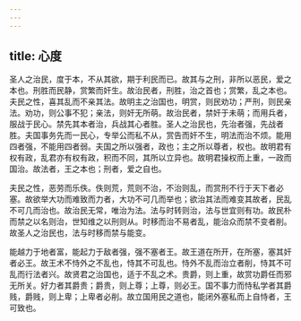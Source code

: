 ```yaml
---
---
---
```

title: 心度
---




圣人之治民，度于本，不从其欲，期于利民而已。故其与之刑，非所以恶民，爱之本也。刑胜而民静，赏繁而奸生。故治民者，刑胜，治之首也；赏繁，乱之本也。夫民之性，喜其乱而不亲其法。故明主之治国也，明赏，则民劝功；严刑，则民亲法。劝功，则公事不犯；亲法，则奸无所萌。故治民者，禁奸于未萌；而用兵者，服战于民心。禁先其本者治，兵战其心者胜。圣人之治民也，先治者强，先战者胜。夫国事务先而一民心，专举公而私不从，赏告而奸不生，明法而治不烦。能用四者强，不能用四者弱。夫国之所以强者，政也；主之所以尊者，权也。故明君有权有政，乱君亦有权有政，积而不同，其所以立异也。故明君操权而上重，一政而国治。故法者，王之本也；刑者，爱之自也。

夫民之性，恶劳而乐佚。佚则荒，荒则不治，不治则乱，而赏刑不行于天下者必塞。故欲举大功而难致而力者，大功不可几而举也；欲治其法而难变其故者，民乱不可几而治也。故治民无常，唯治为法。法与时转则治，法与世宜则有功。故民朴而禁之以名则治，世知维之以刑则从。时移而治不易者乱，能治众而禁不变者削。故圣人之治民也，法与时移而禁与能变。

能越力于地者富，能起力于敌者强，强不塞者王。故王道在所开，在所塞，塞其奸者必王。故王术不恃外之不乱也，恃其不可乱也。恃外不乱而治立者削，恃其不可乱而行法者兴。故贤君之治国也，适于不乱之术。贵爵，则上重，故赏功爵任而邪无所关。好力者其爵贵；爵贵，则上尊；上尊，则必王。国不事力而恃私学者其爵贱，爵贱，则上卑；上卑者必削。故立国用民之道也，能闭外塞私而上自恃者，王可致也。